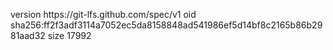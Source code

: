 version https://git-lfs.github.com/spec/v1
oid sha256:ff2f3adf3114a7052ec5da8158848ad541986ef5d14bf8c2165b86b2981aad32
size 17992
